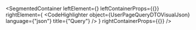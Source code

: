 
<SegmentedContainer
  leftElement={<UserPageQueryDTODesc />}
  leftContainerProps={{}}
  rightElement={
    <CodeHighlighter
      object={UserPageQueryDTOVisualJson}
      language={"json"}
      title={"Query"}
    />
  }
  rightContainerProps={{}}
/>
